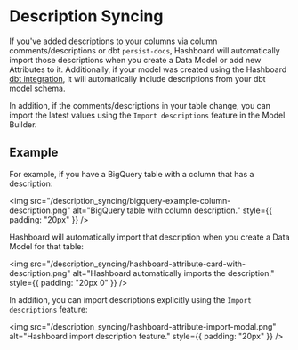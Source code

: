 
# Description Syncing

If you've added descriptions to your columns via column comments/descriptions or
dbt `persist-docs`, Hashboard will automatically import those descriptions when you
create a Data Model or add new Attributes to it. Additionally, if your model was
created using the Hashboard [dbt integration](../data-ops/dbt-integration.mdx), it
will automatically include descriptions from your dbt model schema.

In addition, if the comments/descriptions in your table change, you can import
the latest values using the `Import descriptions` feature in the Model Builder.

## Example

For example, if you have a BigQuery table with a column that has a description:

<img
  src="/description_syncing/bigquery-example-column-description.png"
  alt="BigQuery table with column description."
  style={{ padding: "20px" }}
/>

Hashboard will automatically import that description when you create a Data Model for that table:

<img
  src="/description_syncing/hashboard-attribute-card-with-description.png"
  alt="Hashboard automatically imports the description."
  style={{ padding: "20px 0" }}
/>

In addition, you can import descriptions explicitly using the `Import descriptions` feature:

<img
  src="/description_syncing/hashboard-attribute-import-modal.png"
  alt="Hashboard import description feature."
  style={{ padding: "20px" }}
/>
